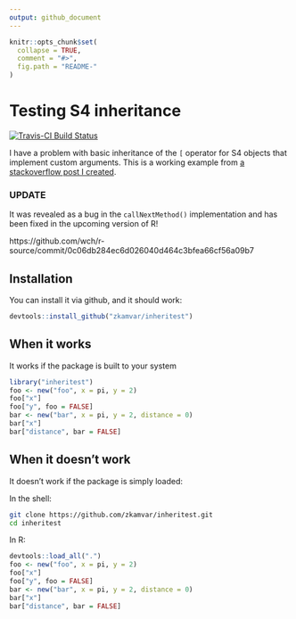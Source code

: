 ```yaml
---
output: github_document
---
```


<!-- README.md is generated from README.Rmd. Please edit that file -->

```r
knitr::opts_chunk$set(
  collapse = TRUE,
  comment = "#>",
  fig.path = "README-"
)
```

Testing S4 inheritance
======================

[![Travis-CI Build Status](https://travis-ci.org/zkamvar/inheritest.svg?branch=master)](https://travis-ci.org/zkamvar/inheritest)

I have a problem with basic inheritance of the `[` operator for S4 objects that
implement custom arguments. This is a working example from [a stackoverflow post
I created](http://stackoverflow.com/q/42894213/2752888).


### UPDATE

It was revealed as a bug in the `callNextMethod()` implementation and has been
fixed in the upcoming version of R!

https://github.com/wch/r-source/commit/0c06db284ec6d026040d464c3bfea66cf56a09b7

Installation
------------

You can install it via github, and it should work:

```r
devtools::install_github("zkamvar/inheritest")
```

When it works
-------------

It works if the package is built to your system

```r
library("inheritest")
foo <- new("foo", x = pi, y = 2)
foo["x"]
foo["y", foo = FALSE]
bar <- new("bar", x = pi, y = 2, distance = 0)
bar["x"]
bar["distance", bar = FALSE]
```

When it doesn't work
--------------------

It doesn't work if the package is simply loaded:


In the shell:

```sh
git clone https://github.com/zkamvar/inheritest.git
cd inheritest
```

In R:

```r
devtools::load_all(".")
foo <- new("foo", x = pi, y = 2)
foo["x"]
foo["y", foo = FALSE]
bar <- new("bar", x = pi, y = 2, distance = 0)
bar["x"]
bar["distance", bar = FALSE]
```

